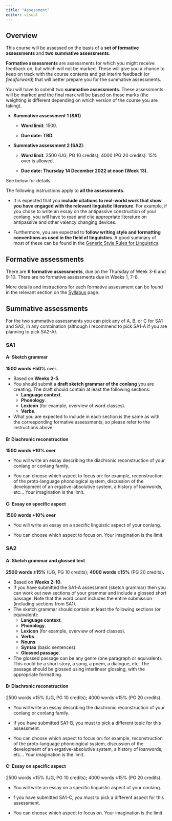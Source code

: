 ```yaml
---
title: "Assessment"
editor: visual
---
```


## Overview

This course will be assessed on the basis of a **set of formative assessments** and **two summative assessments**.

**Formative assessments** are assessments for which you might receive feedback on, but which will not be marked. These will give you a chance to keep on track with the course contents and get interim feedback (or *feedforward*) that will better prepare you for the summative assessments.

You will have to submit two **summative assessments**. These assessments will be marked and the final mark will be based on those marks (the weighting is different depending on which version of the course you are taking).

-   **Summative assessment 1 (SA1)**

    -   **Word limit**: 1500.

    -   **Due date: TBD.**

-   **Summative assessment 2 (SA2)**:

    -   **Word limit**: 2500 (UG, PG 10 credits); 4000 (PG 20 credits). 15% over is allowed.

    -   **Due date: Thursday 14 December 2022 at noon (Week 13).**

See below for details.

The following instructions apply to **all the assessments.**

-   It is expected that you **include citations to real-world work that show you have engaged with the relevant linguistic literature**. For example, if you chose to write an essay on the antipassive construction of your conlang, you will have to read and cite appropriate literature on antipassive and other valency changing devices.

-   Furthermore, you are expected to **follow writing style and formatting conventions as used in the field of linguistics**. A good summary of most of these can be found in the [Generic Style Rules for Linguistics](https://www.eva.mpg.de/lingua/pdf/GenericStyleRules.pdf).

## Formative assessments

There are **6 formative assessments**, due on the Thursday of Week 3-6 and 9-10. There are no formative assessments due in Weeks 1, 7-8.

More details and instructions for each formative assessment can be found in the relevant section on the [Syllabus](syllabus.html) page.

## Summative assessments

For the two summative assessments you can pick any of A, B, or C for SA1 and SA2, in any combination (although I recommend to pick SA1-A if you are planning to pick SA2-A).

### SA1

::: {.callout-important collapse="true"}
#### A: Sketch grammar

**1500 words +50%** over**.**

-   Based on **Weeks 2-5**.
-   You should submit a **draft sketch grammar of the conlang** you are creating. The draft should contain at least the following sections:
    -   **Language context**.
    -   **Phonology**.
    -   **Lexicon** (for example, overview of word classes).
    -   **Verbs**.
-   What you are expected to include in each section is the same as with the corresponding formative assessments, so please refer to the instructions above.
:::

::: {.callout-important collapse="true"}
#### B: Diachronic reconstruction

**1500 words +10% over**

-   You will write an essay describing the diachronic reconstruction of your conlang or conlang family.

-   You can choose which aspect to focus on: for example, reconstruction of the proto-language phonological system, discussion of the development of an ergative-absolutive system, a history of loanwords, etc... Your imagination is the limit.
:::

::: {.callout-important collapse="true"}
#### C: Essay on specific aspect

**1500 words +10% over**

-   You will write an essay on a specific linguistic aspect of your conlang.

-   You can choose which aspect to focus on. Your imagination is the limit.
:::

### SA2

::: {.callout-important collapse="true"}
#### A: Sketch grammar and glossed text

**2500 words ±15%** (UG, PG 10 credits); **4000 words ±15%** (PG 20 credits)**.**

-   Based on **Weeks 2-10**.
-   If you have submitted the SA1-A assessment (sketch grammar) then you can work out new sections of your grammar and include a glossed short passage. Note that the word count includes the entire submission (including sections from SA1).
-   The sketch grammar should contain at least the following sections (or equivalent):
    -   **Language context**.
    -   **Phonology**.
    -   **Lexicon** (for example, overview of word classes).
    -   **Verbs**.
    -   **Nouns**.
    -   **Syntax** (basic sentences).
    -   **Glossed passage**.
-   The glossed passage can be any genre (one paragraph or equivalent). This could be a short story, a song, a poem, a dialogue, etc. The passage should be glossed using interlinear glossing, with the appropriate formatting.
:::

::: {.callout-important collapse="true"}
#### B: Diachronic reconstruction

2500 words ±15% (UG, PG 10 credits); 4000 words ±15% (PG 20 credits).

-   You will write an essay describing the diachronic reconstruction of your conlang or conlang family.

-   If you have submitted SA1-B, you must to pick a different topic for this assessment.

-   You can choose which aspect to focus on: for example, reconstruction of the proto-language phonological system, discussion of the development of an ergative-absolutive system, a history of loanwords, etc... Your imagination is the limit.
:::

::: {.callout-important collapse="true"}
#### C: Essay on specific aspect

2500 words ±15% (UG, PG 10 credits); 4000 words ±15% (PG 20 credits).

-   You will write an essay on a specific linguistic aspect of your conlang.

-   f you have submitted SA1-C, you must to pick a different aspect for this assessment.

-   You can choose which aspect to focus on. Your imagination is the limit.
:::
